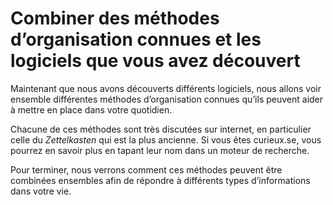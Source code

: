 # Combiner des méthodes d'organisation connues et les logiciels que vous avez découvert

Maintenant que nous avons découverts différents logiciels, nous allons voir ensemble différentes méthodes d'organisation connues qu'ils peuvent aider à mettre en place dans votre quotidien.

Chacune de ces méthodes sont très discutées sur internet, en particulier celle du *Zettelkasten* qui est la plus ancienne. Si vous êtes curieux.se, vous pourrez en savoir plus en tapant leur nom dans un moteur de recherche.

Pour terminer, nous verrons comment ces méthodes peuvent être combinées ensembles afin de répondre à différents types d'informations dans votre vie.
